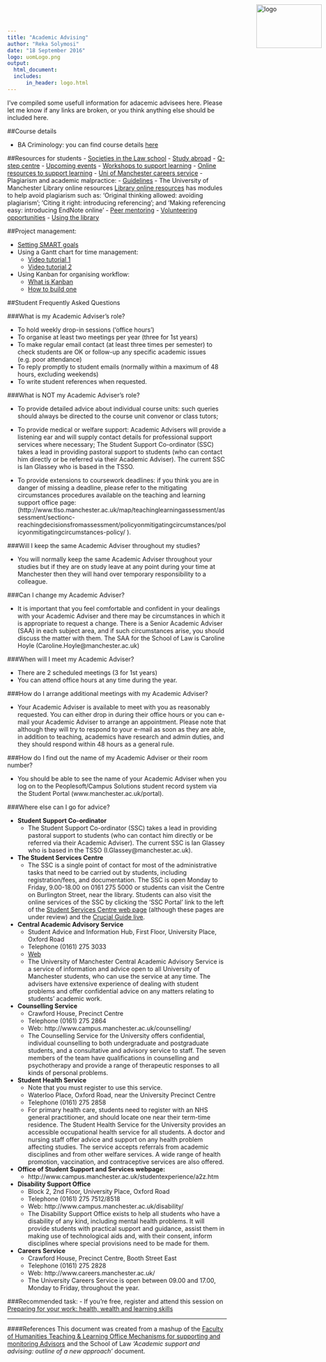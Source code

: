 ```yaml
---
title: "Academic Advising"
author: "Reka Solymosi"
date: "18 September 2016"
logo: uomLogo.png
output:
  html_document:
  includes:
      in_header: logo.html
---
```

<img src="uomLogo.png" alt="logo" height="100" width="150" style="position:absolute;top:10px;right:10px;" />

<!-- Wat do

- http://www.humanities.manchester.ac.uk/tandl/resources/personalisedlearning/academicadvising/supporting/ -->

I've compiled some usefull information for adacemic advisees here. Please let me know if any links are broken, or you think anything else should be included here. 

##Course details

- BA Criminology:  you can find course details [here](http://www.manchester.ac.uk/study/undergraduate/courses/2017/07052/ba-criminology/course-details/#course-profile)
<!-- - BASS Criminology & Quantitative Methods: you can find course details [here](http://www.manchester.ac.uk/study/undergraduate/courses/2017/09769/bass-criminology-and-quantitative-methods/course-details/#course-profile)
- LLB Law with Criminology: you can find course details [here](http://www.manchester.ac.uk/study/undergraduate/courses/2017/09673/llb-law-with-criminology/course-details/#course-profile) -->

##Resources for students
- [Societies in the Law school](http://www.law.manchester.ac.uk/study/discover/enrich/societies/)
- [Study abroad](http://www.law.manchester.ac.uk/study/discover/enrich/study-abroad/)
- [Q-step centre](http://www.humanities.manchester.ac.uk/q-step/about-q-step/)
    - [Upcoming events](http://www.humanities.manchester.ac.uk/q-step/connect/events/)
- [Workshops to support learning](http://www.library.manchester.ac.uk/services-and-support/students/support-for-your-studies/my-learning-essentials/workshops/)
- [Online resources to support learning](http://www.library.manchester.ac.uk/services-and-support/students/support-for-your-studies/my-learning-essentials/workshops-and-online-resources/) 
- [Uni of Manchester careers service](http://www.careers.manchester.ac.uk/)
- Plagiarism and academic malpractice:
    - [Guidelines](http://documents.manchester.ac.uk/display.aspx?DocID=2870)
    - The University of Manchester Library online resources [Library online resources](http://www.library.manchester.ac.uk/services-and-support/students/support-for-your-studies/my-learning-essentials) has modules to help avoid plagiarism such as: 'Original thinking allowed: avoiding plagiarism'; 'Citing it right: introducing referencing'; and 'Making referencing easy: introducing EndNote online'
- [Peer mentoring](http://www.peersupport.manchester.ac.uk/what-is-peer-support/what-is-peer-mentoring/)
- [Volunteering opportunities](http://www.volunteers.manchester.ac.uk/)
- [Using the library](http://www.library.manchester.ac.uk/using-the-library/students/initiatives/get-started/)


##Project management:

- [Setting SMART goals](https://www.projectsmart.co.uk/smart-goals.php) 
- Using a Gantt chart for time management: 
    - [Video tutorial 1](https://www.youtube.com/watch?v=rm_iWKoOd0U)
    - [Video tutorial 2](https://www.youtube.com/watch?v=ADK58IRPKh8)
- Using Kanban for organising workflow:
    - [What is Kanban](https://www.youtube.com/watch?v=ZYzRHH-fdf8)
    - [How to build one](https://www.youtube.com/watch?v=WQaomFkL5jg)

##Student Frequently Asked Questions

###What is my Academic Adviser’s role?

- To hold weekly drop-in sessions (‘office hours’)
- To organise at least two meetings per year (three for 1st years)
- To make regular email contact (at least three times per semester) to check students are OK or follow-up any specific academic issues (e.g. poor attendance)
- To reply promptly to student emails (normally within a maximum of 48 hours, excluding weekends)
- To write student references when requested.

###What is NOT my Academic Adviser’s role?

- To provide detailed advice about individual course units: such queries should always be directed to the course unit convenor or class tutors;

- To provide medical or welfare support: Academic Advisers will provide a listening ear and will supply contact details for professional support services where necessary;  The Student Support Co-ordinator (SSC) takes a lead in providing pastoral support to students (who can contact him directly or be referred via their Academic Adviser). The current SSC is Ian Glassey who is based in the TSSO.

- To provide extensions to coursework deadlines: if you think you are in danger of missing a deadline, please refer to the mitigating circumstances procedures available on the teaching and learning support office page:  (http://www.tlso.manchester.ac.uk/map/teachinglearningassessment/assessment/sectionc-reachingdecisionsfromassessment/policyonmitigatingcircumstances/policyonmitigatingcircumstances-policy/
).

###Will I keep the same Academic Adviser throughout my studies?

- You will normally keep the same Academic Adviser throughout your studies but if they are on study leave at any point during your time at Manchester then they will hand over temporary responsibility to a colleague.

###Can I change my Academic Adviser?

- It is important that you feel comfortable and confident in your dealings with your Academic Adviser and there may be circumstances in which it is appropriate to request a change.  There is a Senior Academic Adviser (SAA) in each subject area, and if such circumstances arise, you should discuss the matter with them. The SAA for the School of Law is Caroline Hoyle (Caroline.Hoyle@manchester.ac.uk)

###When will I meet my Academic Adviser?

- There are 2 scheduled meetings (3 for 1st years)
- You can attend office hours at any time during the year.

###How do I arrange additional meetings with my Academic Adviser?

- Your Academic Adviser is available to meet with you as reasonably requested. You can either drop in during their office hours or you can e-mail your Academic Adviser to arrange an appointment. Please note that although they will try to respond to your e-mail as soon as they are able, in addition to teaching, academics have research and admin duties, and they should respond within 48 hours as a general rule.

###How do I find out the name of my Academic Adviser or their room number?

- You should be able to see the name of your Academic Adviser when you log on to the Peoplesoft/Campus Solutions student record system via the Student Portal (www.manchester.ac.uk/portal).

###Where else can I go for advice?


- **Student Support Co-ordinator**
    - The Student Support Co-ordinator (SSC) takes a lead in providing pastoral support to students (who can contact him directly or be referred via their Academic Adviser). The current SSC is Ian Glassey who is based in the TSSO (I.Glassey@manchester.ac.uk).

- **The Student Services Centre**
    - The SSC is a single point of contact for most of the administrative tasks that need to be carried out by students, including registration/fees, and documentation.  The SSC is open Monday to Friday, 9.00-18.00 on 0161 275 5000 or students can visit the Centre on Burlington Street, near the library.  Students can also visit the online services of the SSC by clicking the 'SSC Portal' link to the left of the [Student Services Centre web page](http://www.campus.manchester.ac.uk/ssc/)  (although these pages are under review) and the [Crucial Guide live](http://www.studentnet.manchester.ac.uk/crucial-guide/).
    
- **Central Academic Advisory Service**
    - Student Advice and Information Hub, First Floor, University Place, Oxford Road
    - Telephone (0161) 275 3033
    - [Web](http://www.campus.manchester.ac.uk/academicadvisoryservice/)
    - The University of Manchester Central Academic Advisory Service is a service of information and advice open to all University of Manchester students, who can use the service at any time.  The advisers have extensive experience of dealing with student problems and offer confidential advice on any matters relating to students' academic work.

- **Counselling Service**
    - Crawford House, Precinct Centre
    - Telephone (0161) 275 2864
    - Web:  http://www.campus.manchester.ac.uk/counselling/
    - The Counselling Service for the University offers confidential, individual counselling to both undergraduate and postgraduate students, and a consultative and advisory service to staff.  The seven members of the team have qualifications in counselling and psychotherapy and provide a range of therapeutic responses to all kinds of personal problems.
    
- **Student Health Service**
    - Note that you must register to use this service.
    - Waterloo Place, Oxford Road, near the University Precinct Centre
    - Telephone (0161) 275 2858
    - For primary health care, students need to register with an NHS general practitioner, and should locate one near their term-time residence. The Student Health Service for the University provides an accessible occupational health service for all students.  A doctor and nursing staff offer advice and support on any health problem affecting studies.  The service accepts referrals from academic disciplines and from other welfare services.  A wide range of health promotion, vaccination, and contraceptive services are also offered.
    
- **Office of Student Support and Services webpage:**
    - http://www.campus.manchester.ac.uk/studentexperience/a2z.htm
    
- **Disability Support Office**
    - Block 2, 2nd Floor, University Place, Oxford Road
    - Telephone (0161) 275 7512/8518
    - Web:    http://www.campus.manchester.ac.uk/disability/
    - The Disability Support Office exists to help all students who have a disability of any kind, including mental health problems. It will provide students with practical support and guidance, assist them in making use of technological aids and, with their consent, inform disciplines where special provisions need to be made for them.

- **Careers Service**
    - Crawford House, Precinct Centre, Booth Street East
    - Telephone (0161) 275 2828
    - Web: http://www.careers.manchester.ac.uk/
    - The University Careers Service is open between 09.00 and 17.00, Monday to Friday, throughout the year.
    
###Recommended task: 
- If you're free, register and attend this session on [Preparing for your work: health, wealth and learning skills](http://www.library.manchester.ac.uk/using-the-library/students/training-and-skills-support/my-learning-essentials/workshops/details/?event=989)


______________________________________________________    
####References
This document was created from a mashup of the [Faculty of Humanities Teaching & Learning Office Mechanisms for supporting and monitoring Advisors](http://www.humanities.manchester.ac.uk/tandl/resources/personalisedlearning/academicadvising/supporting/) and the School of Law *'Academic support and advising: outline of a new approach'* document. 